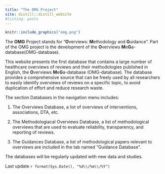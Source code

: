 ```yaml
---
title: "The OMG Project"
site: distill::distill_website
#listing: posts
---
```



```r
knitr::include_graphics("omg.png")
```


The **OMG** Project stands for "**O**verviews: **M**ethodology and **G**uidance".
Part of the OMG project is the development of the **O**verviews **M**e**G**a-database(OMG-database).

This website presents the first database that contains a large number of healthcare overviews of reviews and their methodologies published in English, the **O**verviews **M**e**G**a-database (OMG-database). 
The database provides a comprehensive source that can be freely used by all researchers to easily identify overviews of reviews on a specific topic, to avoid duplication of effort and reduce research waste. 

The section Databases in the navigation menu includes:

1. The Overviews Database, a list of overviews of interventions, associations, DTA, etc.

2. The Methodologiacal Overviews Database, a list of methodological overviews that are used to evaluate reliability, transparency, and reporting of reviews.

3. The Guidances Database, a list of methodological papers relevant to overviews are included in the tab named "Guidance Database".

The databases will be regularly updated with new data and studies.


Last update `r format(Sys.Date(), "%d\\/%m\\/%Y")`




